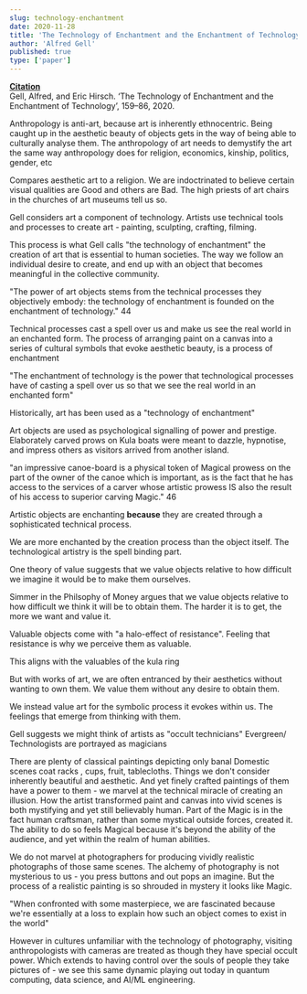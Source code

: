 ```yaml
---
slug: technology-enchantment
date: 2020-11-28
title: 'The Technology of Enchantment and the Enchantment of Technology'
author: 'Alfred Gell'
published: true
type: ['paper']
---
```


<SimpleCard width="740px">
<Subtext>

[**Citation**](https://doi.org/10.4324/9781003136545-6)  
Gell, Alfred, and Eric Hirsch. ‘The Technology of Enchantment and the Enchantment of Technology’, 159–86, 2020. 

</Subtext>
</SimpleCard>

Anthropology is anti-art, because art is inherently ethnocentric. Being caught up in the aesthetic beauty of objects gets in the way of being able to culturally analyse them. The anthropology of art needs to demystify the art the same way anthropology does for religion, economics, kinship, politics, gender, etc

Compares aesthetic art to a religion. We are indoctrinated to believe certain visual qualities are Good and others are Bad. The high priests of art chairs in the churches of art museums tell us so.

Gell considers art a component of technology. Artists use technical tools and processes to create art - painting, sculpting, crafting, filming.

This process is what Gell calls "the technology of enchantment" 
the creation of art that is essential to human societies. The way we follow an individual desire to create, and end up with an object that becomes meaningful in the collective community. 

"The power of art objects stems from the technical processes they objectively embody: the technology of enchantment is founded on the enchantment of technology." 44

Technical processes cast a spell over us and make us see the real world in an enchanted form. The process of arranging paint on a canvas into a series of cultural symbols that evoke aesthetic beauty, is a process of enchantment
    
"The enchantment of technology is the power that technological processes have of casting a spell over us so that we see the real world in an enchanted form"

Historically, art has been used as a "technology of enchantment"

Art objects are used as psychological signalling of power and prestige. Elaborately carved prows on Kula boats were meant to dazzle, hypnotise, and impress others as visitors arrived from another island.

"an impressive canoe-board is a physical token of Magical prowess on the part of the owner of the canoe which is important, as is the fact that he has access to the services of a carver whose artistic prowess IS also the result of his access to superior carving Magic." 46

Artistic objects are enchanting **because** they are created through a sophisticated technical process.

We are more enchanted by the creation process than the object itself. The technological artistry is the spell binding part.

One theory of value suggests that we value objects relative to how difficult we imagine it would be to make them ourselves. 

Simmer in the Philsophy of Money argues that we value objects relative to how difficult we think it will be to obtain them. The harder it is to get, the more we want and value it.

Valuable objects come with "a halo-effect of resistance". Feeling that resistance is why we perceive them as valuable.

This aligns with the valuables of the kula ring

But with works of art, we are often entranced by their aesthetics without wanting to own them. We value them without any desire to obtain them.

We instead value art for the symbolic process it evokes within us. The feelings that emerge from thinking with them.

Gell suggests we might think of artists as "occult technicians" 
Evergreen/ Technologists are portrayed as magicians

There are plenty of classical paintings depicting only banal Domestic scenes 
coat racks , cups, fruit, tablecloths. Things we don't consider inherently beautiful and aesthetic. And yet finely crafted paintings of them have a power to them - we marvel at the technical miracle of creating an illusion. How the artist transformed paint and canvas into vivid scenes is both mystifying and yet still believably human. Part of the Magic is in the fact human craftsman, rather than some mystical outside forces, created it. The ability to do so feels Magical because it's beyond the ability of the audience, and yet within the realm of human abilities.

We do not marvel at photographers for producing vividly realistic photographs of those same scenes. The alchemy of photography is not mysterious to us - you press buttons and out pops an imagine. But the process of a realistic painting is so shrouded in mystery it looks like Magic.

"When confronted with some masterpiece, we are fascinated because we're essentially at a loss to explain how such an object comes to exist in the world"

However in cultures unfamiliar with the technology of photography, visiting anthropologists with cameras are treated as though they have special occult power. Which extends to having control over the souls of people they take pictures of - we see this same dynamic playing out today in quantum computing, data science, and AI/ML engineering.